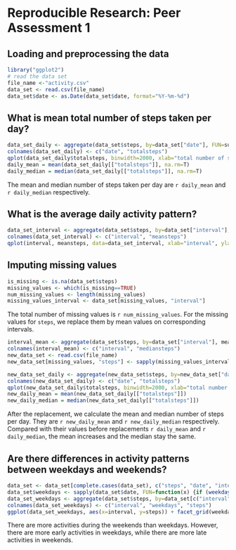 # Reproducible Research: Peer Assessment 1

## Loading and preprocessing the data
```r
library("ggplot2")
# read the data set
file_name <-"activity.csv"
data_set <- read.csv(file_name)
data_set$date <- as.Date(data_set$date, format="%Y-%m-%d")
```


## What is mean total number of steps taken per day?

```r
data_set_daily <- aggregate(data_set$steps, by=data_set["date"], FUN=sum)
colnames(data_set_daily) <- c("date", "totalsteps")
qplot(data_set_daily$totalsteps, binwidth=2000, xlab="total number of steps a day")
daily_mean = mean(data_set_daily[["totalsteps"]], na.rm=T)
daily_median = median(data_set_daily[["totalsteps"]], na.rm=T)
```

The mean and median number of steps taken per day are `r daily_mean` and `r daily_median` respectively.

## What is the average daily activity pattern?

```r
data_set_interval <- aggregate(data_set$steps, by=data_set["interval"], mean, na.rm=T)
colnames(data_set_interval) <- c("interval", "meansteps")
qplot(interval, meansteps, data=data_set_interval, xlab="interval", ylab="averge number of steps") + geom_line() 
```

## Imputing missing values

```r
is_missing <- is.na(data_set$steps)
missing_values <- which(is_missing==TRUE)
num_missing_values <- length(missing_values)
missing_values_interval <- data_set[missing_values, "interval"]
```

The total number of missing values is `r num_missing_values`. For the missing values for `steps`, we replace them by mean values on corresponding intervals.

```r
interval_mean <- aggregate(data_set$steps, by=data_set["interval"], mean, na.rm=T)
colnames(interval_mean) <- c("interval", "mediansteps")
new_data_set <- read.csv(file_name)
new_data_set[missing_values, "steps"] <- sapply(missing_values_interval, FUN=function(x) return(interval_mean[interval_mean$interval==x, "mediansteps"]))
```


```r
new_data_set_daily <- aggregate(new_data_set$steps, by=new_data_set["date"], FUN=sum)
colnames(new_data_set_daily) <- c("date", "totalsteps")
qplot(new_data_set_daily$totalsteps, binwidth=2000, xlab="total number of steps a day")
new_daily_mean = mean(new_data_set_daily[["totalsteps"]])
new_daily_median = median(new_data_set_daily[["totalsteps"]]) 
```

After the replacement, we calculate the mean and median number of steps per day. They are `r new_daily_mean` and `r new_daily_median` respectively. Compared with their values before replacements `r daily_mean` and `r daily_median`, the mean increases and the median stay the same.



## Are there differences in activity patterns between weekdays and weekends?

```r
data_set <- data_set[complete.cases(data_set), c("steps", "date", "interval")]
data_set$weekdays <- sapply(data_set$date, FUN=function(x) {if (weekdays(x) %in% c("Saturday", "Sunday")) return("weekends") else return("weekdays")})
data_set_weekdays <- aggregate(data_set$steps, by=data_set[c("interval", "weekdays")], mean)
colnames(data_set_weekdays) <- c("interval", "weekdays", "steps")
ggplot(data_set_weekdays, aes(x=interval, y=steps)) + facet_grid(weekdays~.) + geom_line()
```

There are more activities during the weekends than weekdays. However, there are more early activities  in weekdays, while there are more late activities in weekends.